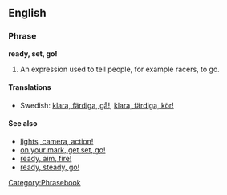 ==English==
===Phrase===
'''ready, set, go!'''
# An expression used to tell people, for example racers, to go.

====Translations====
*Swedish: [[klara, färdiga, gå!]], [[klara, färdiga, kör!]]
{{rftrans}}

====See also====
* [[lights, camera, action!]]
* [[on your mark, get set, go!]]
* [[ready, aim, fire!]]
* [[ready, steady, go!]]

[[Category:Phrasebook]]